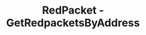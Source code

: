 ---
title: 'RedPacket - GetRedpacketsByAddress'
openapi: '/en/api-reference/openapi-en.json GET /redpacket/wallet/{address}/redpackets'
---